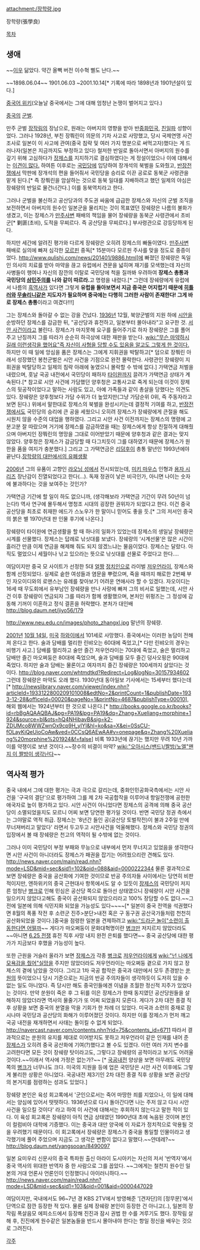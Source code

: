 attachment:/장학량.jpg

장학량(張學良)

[[목차]]

== 생애 ==
~~[[이우]] 닮았다. 약간 올빽 버전 이수혁 삘도 난다.~~

~~1898.06.04~~ 1901.06.03 ~2001.10.14[* 기록에 따라 1898년과 1901년설이 있다.]

[http://zh.wikipedia.org/wiki/%E5%BC%A0%E5%AD%A6%E8%89%AF 중국어 위키](오늘날 중국에서는 그에 대해 엄청난 논쟁이 벌어지고 있다.)

[[중국]]의 [[군벌]]. 

만주 군벌 [[장작림]]의 장남으로, 원래는 아버지의 영향을 받아 반[[중화민국]], [[친일파]] 성향이었다. 그러나 1928년, 부친 장쭤린이 의문의 기차 사고로 사망했고, 당시 국제연맹 사건 조사로 일본이 이 사고에 관여(중국 침략 및 여러 가지 명분으로 써먹고자)했다는 게 드러나자(일본은 지금까지도 부정하고 있다) 철저한 반일로 돌아서면서 아버지의 원수를 갚기 위해 고심하다가 [[장제스]]를 지지하기로 결심하였다는 게 정설이었으나 이에 대해서는 [http://blog.naver.com/atena02/100112949421 이견이 많다.] 하여튼 이후로는 [[국민당]]에 입당하여 장개석의 북벌을 도와줬고, [[반장전쟁]]에서 막판에 장개석의 편을 들어줘서 국민당을 승리로 이끈 공로로 동북군 사령관을 맡게 된다.[* 즉 장쭤린을 암살하는 것으로 동북 일대를 지배하려고 했던 일제의 야심은 장쉐량의 반일로 물건너간다.] 이를 동북역치라고 한다.

그러나 군벌을 불신하고 공산당과의 주도권 싸움에 급급한 장제스와 자신의 군벌 조직을 보전하면서 아버지의 원수인 일본군을 물리치는 것이 목표였던 장쉐량은 나름의 불화가 생겼고, 이는 장제스가 [[만주사변]] 패배의 책임을 물어 장쉐량을 동북군 사령관에서 초비군[* 剿匪(초비), 도적을 무찌르다. 즉 공산당을 무찌르다.] 부사령관으로 강등당하게 된다.

하지만 세간에 알려진 평가와 다르게 장쉐량은 오히려 장제스의 빠돌이였다. [[만주사변]] 패배로 실의에 빠져 심각한 [[모르핀]] 중독[* 15분마다 모르핀 주사를 맞을 정도로 중증이었다. http://www.qulishi.com/news/201401/9886.html]에 빠졌던 장쉐량은 독일인 의사의 치료를 받아 마약을 끊고 유럽에서 견문을 넓히며 재기를 모색했는데 자신의 사병들이 행여나 자신의 잠깐의 이탈로 국민당에 척을 질까봐 우려하여 '''장제스 총통과 국민당의 [[삼민주의]]를 나와 같이 따르라.'''고 명령을 내렸다.[* 그런데 장쉐량에게 유럽에서 나름의 [[흑역사]]가 있다면 그렇게 '''유럽을 돌아보면서 지금 중국은 어지럽기 때문에 [[히틀러]]와 [[무솔리니]]같은 지도자가 필요하며 중국에는 다행히 그러한 사람이 존재한다! 그게 바로 장제스 총통'''이라고 여겼다!!!]

그는 장제스와 돌아갈 수 없는 강을 건넜다. [[1936년]] 12월, 북양군벌의 지원 하에 [[시안]]을 순방하던 장제스를 감금한 뒤, "공산당과 휴전하고, 일본부터 몰아내라"고 요구한 것. [[서안 사건]]이라고 불린다. 장제스가 마지못해 요구를 들어주기로 하자 장쉐량은 그를 풀어주고 난징까지 그를 따라가 순순히 하극상에 대한 재판을 받는다. [[wiki:"무슨 마약하시길래 이런생각을 했어요"즉 자신이 사형을 당할 수도 있음을 알고도 그렇게 한 것이다.]] 하지만 이 때 일에 앙심을 품은 장제스는 그에게 지휘권을 박탈하고[* 덤으로 장쭤린 아래서 성장했던 봉천군벌은 시안 사건을 기점으로 완전 몰락한다. 사령관인 장쉐량이 지휘권을 박탈당하고 일제의 침략 아래에 놓였으니 몰락할 수 밖에 없다.] 가택연금 처벌을 내렸으며, 훗날 국공 내전에서 국민당이 패하자 [[타이완]]까지 끌려가 가택연금 상태가 계속된다.[* 참고로 시안 사건에 가담했던 양후청은 교통사고로 죽게 되는데 이것이 장제스의 뒷공작이었다고 말하는 사람도 있고, 아예 가족들과 같이 총살을 당했다는 의견도 있다. 장쉐량은 양후청보다 가담 수위가 더 높았지만(그냥 가담순위 0위, 즉 주동자라고 보면 된다.) 위에서 말한대로 장제스의 북벌을 완성시키는데 결정적 기여를 하고, [[반장전쟁]]에서도 국민당의 승리에 큰 공을 세웠으니 오히려 장제스가 장쉐량에게 큰절을 해도 시원치 않을 수준의 대업을 행하였다. 그리고 시안 사건 이전까지는 장제스의 명령에 고분고분 잘 따랐으며 거기에 장제스를 감금하였을 때는 장제스에게 항상 친절하게 대해줬으며 아버지인 장쭤린의 명망을 그대로 이어받았기 때문에 양후청과 같은 결과는 맞지 않았다. 양후청은 장제스가 감금당할 때 다그치듯이 그를 대하였기 때문에 장제스가 원한을 품을 여지가 충분했다.] 그리고 그 가택연금은 [[리덩후이]] 총통 말년인 1993년에야 끝난다.[http://blog.daum.net/shanghaicrab/11628581 장학량의 대만에서의 유폐생활] 

[[2006년]] 그의 유품이 고향인 [[랴오닝 성]]에서 전시되었는데, [[미키 마우스]] 인형과 [[용자 시리즈]] 장난감이 진열되었다고 한다(…). 독재 정권이 낳은 비극인가, 아니면 나이는 숫자에 불과하다는 것을 보여주는 것인가?

가택연금 기간에 할 일이 하도 없으니까, (생각해보라 가택연금 기간이 무려 50년이 넘는다!) 역사 연구에 몰두해서 명청조 시대의 굉장한 권위자가 되었다고 한다. 이건 중국 공산당을 최초로 취재한 에드가 스노우가 한 말이니 믿어도 좋을 듯.[* 그의 저서인 중국의 붉은 별 1970년대 판 인물 후기에 나온다.]

장쉐량이 타이완에 연금생활을 할 때 하나의 일화가 있었는데 장제스의 생일날 장쉐량은 시계를 선물했다. 장제스는 답례로 낚싯대를 보냈다. 장쉐량의 ‘시계선물’은 많은 시간이 흘러간 만큼 이제 연금을 해제해 줘도 되지 않겠느냐는 물음이었다. 장제스는 달랐다. 아직도 멀었으니 세월이나 낚고 있으라는 뜻으로 낚싯대를 선물로 주었다고 한다....

여담이지만 중국 모 사이트가 선정한 5대 [[얼짱]] [[정치]]인으로 라이벌 [[저우언라이]], 장제스와 함께 선정되었다. 
실제로 숱한 여성들과 염문을 뿌렸으며, 죽을 때까지 해로한 2번째 부인 자오이디와의 로맨스는 유례를 찾아보기 어려운 연애사라 할 수 있겠다. 자오이디는 16세 때 무도회에서 유부남인 장쉐량을 만나 사랑에 빠져 그의 비서로 일했는데, 시안 사건 이후 장쉐량이 연금되자 그를 따라가 함께 생활했으며, 본처인 위펑즈는 그 정성에 감동해 기꺼이 이혼하고 정식 결혼을 허락했다. 본처가 대인배
http://blog.daum.net/jiyo56/179

http://www.neu.edu.cn/images/photo_zhangxl.jpg
말년의 장쉐량.

[[2001년]] [[10월 14일]], [[미국]] [[하와이]]에서 101세로 사망했다.
중국에서는 이러한 농담이 전해져 온다고 한다. 술과 담배를 멀리한 린뱌오는 60대에 죽었고,[* 다만 린뱌오의 경우는 비행기 사고.] 담배를 멀리하고 술만 즐긴 저우언라이는 70대에 죽었고, 술은 멀리하고 담배만 즐긴 마오쩌둥은 80대에 죽었으며, 술과 담배를 모두 즐긴 덩사오핑은 90대에 죽었다. 하지만 술과 담배는 물론이고 여자까지 즐긴 장쉐량은 100세까지 살았다는 것이다.
http://blog.naver.com/whtmdtkd?Redirect=Log&logNo=30157934602
그런데 장쉐량은 마약도 오래 했다. 1930년대 동아일보 기사에서는 15세부터 했다는데[* http://newslibrary.naver.com/viewer/index.nhn?articleId=1933122800209101008&edtNo=2&printCount=1&publishDate=1933-12-28&officeId=00020&pageNo=1&printNo=4687&publishType=00010], 해외 웹에서는 1924년부터 한 것으로 나온다.[* http://books.google.co.kr/books?id=rbBgAQAAQBAJ&pg=PA19&lpg=PA19&dq=Zhang+Xueliang+morphine+1924&source=bl&ots=hQ4NHibavB&sig=k2-ZDUMco8WWZwnOx9cp9H_yIYI&hl=ko&sa=X&ei=0SsCU-fOLayKiQeUioCoAw&ved=0CCsQ6AEwAA#v=onepage&q=Zhang%20Xueliang%20morphine%201924&f=false] 비록 1933년에 끊기는 했지만 무려 10년 가까이를 약쟁이로 보낸 것이다.~~장수의 비결이 마약? [[wiki:"오아시스(밴드)/짤방/노엘"왠지 이 짤방이 생각난다]]~~ 

== 역사적 평가 ==
중국 내에서 그에 대한 평가는 극과 극으로 갈리는데, 중화인민공화국측에서는 시안 사건을 '구국의 결단'으로 평가하여 그를 제 2차 국공합작을 이루어내 항일전쟁에 공헌한 애국자로 높이 평가하고 있다. 시안 사건이 아니었다면 장제스의 공격에 의해 중국 공산당이 소멸되었을지도 모르니 어찌 보면 당연한 평가일 것이다. 반면 국민당 정권 측에서는 그야말로 역적 취급. 장제스는 '8년간 들인 공(공산당 토벌작전)이 불과 2주일 만에 무너져버리고 말았다' 라면서 두고두고 시안사건을 억울해했다. 장제스와 국민당 정권의 입장에서 볼 때 장쉐량은 천고의 역적이 될 수밖에 없는 것이다. 

그러나 이미 국민당이 부정 부패와 무능으로 내부에서 먼저 무너지고 있었음을 생각한다면 시안 사건이 아니더라도 장제스가 패권을 잡기는 어려웠으리란 견해도 있다. http://news.naver.com/main/read.nhn?mode=LSD&mid=sec&sid1=102&oid=088&aid=0000222344
물론 결과적으로 보면 장쉐량은 중국을 공산화에 기여한 것이므로 반공 주의자들 사이에서는 당연히 비판적이지만, 엔하위키의 중국 근현대사 항목에서도 알 수 있듯이 [[장제스]]의 국민당이 저지른 엄청난 [[병크]]로 인해 민심은 공산당 쪽으로 돌아선 상태였으니 장쉐량이 시안 사건을 일으키지 않았다고해도 중국이 공산화되지 않았으리라고 100% 장담할 수도 없다.~~그전에 일본에 의해 식민지화 되었을 가능성도 있다~~~~[* 일본이 중국 전역을 석권했다면 8월의 폭풍 작전 후 소련군 진주>분단>내전 혹은 구 동구권 공산국가들처럼 천천히 공산화되었을 것이다.]중국을 점령한 일본을 견제하려고 [[wiki:"드라군 놀이"소련이 출동한다면 어떨까]]~~ 게다가 마오쩌둥이 문화대혁명이란 [[병크]]만 저지르지 않았더라도  ~~아니면 [[6.25 전쟁]] 휴전 직후 사망 내지 완전 은퇴를 했다면~~ 중국 공산당에 대한 평가가 지금보다 후했을 가능성이 높다. 

또한 근원을 거슬러 올라가 보면 [[장제스]]가 각종 [[병크]]로 [[저우언라이]]에게 [[wiki:"넌 나에게 모욕감을 줬어"실망]]을 주지만 않았더라도 저우언라이는 마오쩌둥 곁으로 가지 않고 장제스의 곁에 남았을 것이다. 그리고 1차 국공 합작은 중국과 대만에서 모두 존경받는 [[쑨원]]의 뜻이었으니 당시 기준으로는 지금의 반공 주의자들이 생각하듯이 도저히 있을 수 없는 일도 아니었다. 즉 당시만 해도 중국인들에겐 이념을 초월한 정신적 지주가 있었다는 것이다. 만약 쑨원이 죽은 후 그 뒤를 이은 장제스가 한때 동지였던 공산당원들을 살해하지 않았더라면 역사의 물줄기가 또 어찌 되었을지 모른다. 
게다가 2차 대전 종결 직후 상황을 보면 중국의 분열을 막을 기회가 한 차례 더 있었다. 미국과 소련의 중재로 잠시나마 국민당과 공산당의 화해가 이루어졌던 것이다. 하지만 이를 장제스가 먼저 깨고 국공 내전을 재개하면서 사태는 돌이킬 수 없게 되었다. http://navercast.naver.com/contents.nhn?rid=75&contents_id=6711
따라서 결과적으로는 쑨원의 유지를 제대로 이어받지도 못하고 저우언라이 같은 인재를 내어 준 [[장제스]]가 오히려 중국 공산화에 기여(?)했다고 볼 수도 있겠다. 이런 여러 가지 변수를 고려한다면 모든 것이 장쉐량 탓이라고도, 그렇다고 장쉐량의 공적이라고 보기도 어려울 것이다.~~이래서 역사에 가정은 없는가?~~
[* [[국공내전]] 양상을 보면 아무래도 국민당 쪽의 [[병크]]가 너무나도 크다. 미국의 지원을 등에 업은 국민당은 시안 사건 이후에도 그렇게 불리한 상황은 아니었다. 국공내전 제3기인 2차 대전 종결 직후 상황을 보면 공산당의 본거지를 점령하는 성과도 있었다.]

장쉐량 본인은 육성 회고록에서 '군인으로서는 죽어 마땅한 죄를 지었으나, 이 일에 대해서는 양심에 있어서 떳떳하다. 1936년으로 다시 돌아간다면 나는 주저 않고 다시 시안사건을 일으킬 것이다' 라고 하여 이 사건에 대해서는 후회하지 않는다고 말한 적이 있다. 이 육성 회고록은 장쉐량이 아직 연금 상태였던 1990년대 초에 녹음된 것이며 본인이 컬럼비아 대학에 기증했다. 이는 중국과 대만 양국에 이 자료가 정치적으로 악용될 것을 우려했기 때문이다. 이 회고록에서 장쉐량은 장제스가 중국을 통일할 인물이라고 생각했기에 풀어 주었으며 지금도 그 생각은 변함이 없다고 말했다.~~얀데레?~~
http://blog.daum.net/yangsooan/8490097

일본 요미우리 신문사의 중국 특파원 출신 아라이 도시아키는 자신의 저서 '반역자'에서 중국 역사의 위대한 반역자 중 한 사람으로 그를 꼽았다. ~~그에게는 철천지 원수인 일본의 거대 언론사 언론인이 인정했다니 아이러니하다.~~
http://news.naver.com/main/read.nhn?mode=LSD&mid=sec&sid1=103&oid=001&aid=0000447029

여담이지만, 국내에서도 96~7년 경 KBS 2TV에서 방영해준 '[견자단]의 [정무문]'에서 단역으로 잠깐 등장한 적 있다. 물론 실제 장쉐랑 본인이 등장한 건 아니고(..), 일본의 장작림 폭살음모 에피소드에서 등장해 진진과 잠시 권법 한 수를 겨루기도 했다. 장작림 살해 후, 진진에게 원수같은 일본놈들을 반드시 몰아내야 한다는 항일 정신을 배우는 것으로 그려진다.

[[각주]]
